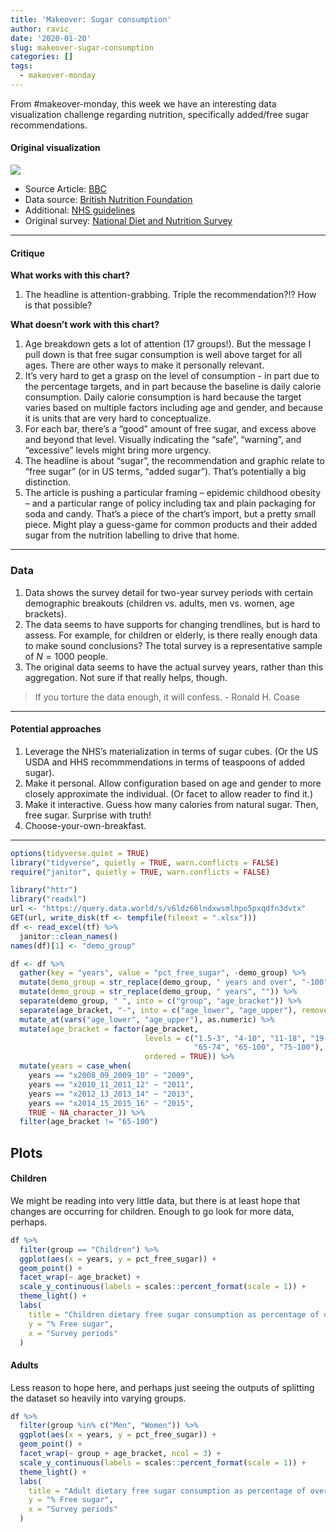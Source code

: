 ```yaml
---
title: 'Makeover: Sugar consumption'
author: ravic_
date: '2020-01-20'
slug: makeover-sugar-consumption
categories: []
tags:
  - makeover-monday
---
```


From #makeover-monday, this week we have an interesting data visualization 
challenge regarding nutrition, specifically added/free sugar recommendations.
<!--more--> 


#### Original visualization
![](https://ichef.bbci.co.uk/news/624/cpsprodpb/D3A6/production/_107228145_teen_sugar_640-nc.png)


* Source Article: [BBC](https://www.bbc.co.uk/news/health-48499195)
* Data source: [British Nutrition Foundation](https://www.nutrition.org.uk/nutritioninthenews/new-reports/ndnsyears7and8.html)
* Additional: [NHS guidelines](https://www.nhs.uk/live-well/eat-well/how-does-sugar-in-our-diet-affect-our-health/)
* Original survey: [National Diet and Nutrition Survey](https://www.gov.uk/government/collections/national-diet-and-nutrition-survey)

---

#### Critique

**What works with this chart?**

1.  The headline is attention-grabbing. Triple the recommendation?!?
    How is that possible? 

**What doesn't work with this chart?**

1.  Age breakdown gets a lot of attention (17 groups!). But the message 
    I pull down is that free sugar consumption is well above target for 
    all ages. There are other ways to make it personally relevant.
3.  It's very hard to get a grasp on the level of consumption - in part
    due to the percentage targets, and in part because the baseline is 
    daily calorie consumption. Daily calorie consumption is hard because
    the target varies based on multiple factors including age and gender, 
    and because it is units that are very hard to conceptualize.
3.  For each bar, there's a "good" amount of free sugar, and excess above
    and beyond that level. Visually indicating the "safe", "warning", and
    "excessive" levels might bring more urgency.
4.  The headline is about "sugar", the recommendation and graphic relate
    to "free sugar" (or in US terms, "added sugar"). That's potentially
    a big distinction.
5.  The article is pushing a particular framing -- epidemic childhood
    obesity -- and a particular range of policy including tax and plain
    packaging for soda and candy. That's a piece of the chart's import,
    but a pretty small piece. Might play a guess-game for common products
    and their added sugar from the nutrition labelling to drive that 
    home.
    
---

### Data

1.  Data shows the survey detail for two-year survey periods with certain
    demographic breakouts (children vs. adults, men vs. women, age brackets).
2.  The data seems to have supports for changing trendlines, but is hard
    to assess. For example, for children or elderly, is there really enough
    data to make sound conclusions? The total survey is a representative
    sample of $N = 1000$ people.
3.  The original data seems to have the actual survey years, rather than this
    aggregation. Not sure if that really helps, though.


>  If you torture the data enough, it will confess. - Ronald H. Coase

---


#### Potential approaches

1.  Leverage the NHS's materialization in terms of sugar cubes. (Or the
    US USDA and HHS recommmendations in terms of teaspoons of added sugar).
2.  Make it personal. Allow configuration based on age and gender to more
    closely approximate the individual. (Or facet to allow reader to find 
    it.)
3.  Make it interactive. Guess how many calories from natural sugar. Then,
    free sugar. Surprise with truth!
4.  Choose-your-own-breakfast. 


---


```r
options(tidyverse.quiet = TRUE)
library("tidyverse", quietly = TRUE, warn.conflicts = FALSE)
require("janitor", quietly = TRUE, warn.conflicts = FALSE)
```

```r
library("httr")
library("readxl")
url <- "https://query.data.world/s/v6ldz66lndxwsmlhpo5pxqdfn3dvtx" 
GET(url, write_disk(tf <- tempfile(fileext = ".xlsx")))
df <- read_excel(tf) %>%
  janitor::clean_names() 
names(df)[1] <- "demo_group"
```

```r
df <- df %>%
  gather(key = "years", value = "pct_free_sugar", -demo_group) %>%
  mutate(demo_group = str_replace(demo_group, " years and over", "-100")) %>%
  mutate(demo_group = str_replace(demo_group, " years", "")) %>%
  separate(demo_group, " ", into = c("group", "age_bracket")) %>%
  separate(age_bracket, "-", into = c("age_lower", "age_upper"), remove = FALSE) %>%
  mutate_at(vars("age_lower", "age_upper"), as.numeric) %>%
  mutate(age_bracket = factor(age_bracket, 
                              levels = c("1.5-3", "4-10", "11-18", "19-64", 
                                         "65-74", "65-100", "75-100"), 
                              ordered = TRUE)) %>%
  mutate(years = case_when(
    years == "x2008_09_2009_10" ~ "2009",
    years == "x2010_11_2011_12" ~ "2011",
    years == "x2012_13_2013_14" ~ "2013",
    years == "x2014_15_2015_16" ~ "2015",
    TRUE ~ NA_character_)) %>%
  filter(age_bracket != "65-100")
```

## Plots
#### Children
We might be reading into very little data, but there is at least hope
that changes are occurring for children. Enough to go look for more 
data, perhaps.

```r
df %>%
  filter(group == "Children") %>%
  ggplot(aes(x = years, y = pct_free_sugar)) +
  geom_point() + 
  facet_wrap(~ age_bracket) +
  scale_y_continuous(labels = scales::percent_format(scale = 1)) +
  theme_light() +
  labs(
    title = "Children dietary free sugar consumption as percentage of overall daily calories",
    y = "% Free sugar",
    x = "Survey periods"
  )
```

#### Adults
Less reason to hope here, and perhaps just seeing the outputs of splitting
the dataset so heavily into varying groups.

```r
df %>%
  filter(group %in% c("Men", "Women")) %>%
  ggplot(aes(x = years, y = pct_free_sugar)) +
  geom_point() + 
  facet_wrap(~ group + age_bracket, ncol = 3) +
  scale_y_continuous(labels = scales::percent_format(scale = 1)) +
  theme_light() +
  labs(
    title = "Adult dietary free sugar consumption as percentage of overall daily calories",
    y = "% Free sugar",
    x = "Survey periods"
  )

```


